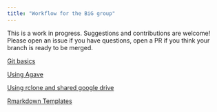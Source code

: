 ```yaml
---
title: "Workflow for the BiG group"
---
```


:::{.callout-note}
This is a work in progress. Suggestions and contributions are welcome! Please open an issue if you have questions, open a PR if you think your branch is ready to be merged.
:::


[Git basics](./git.qmd)

[Using Agave](./agave.qmd)

[Using rclone and shared google drive](./rclone-gd.qmd)

[Rmarkdown Templates](https://github.com/JulianTao/bigrmd)

